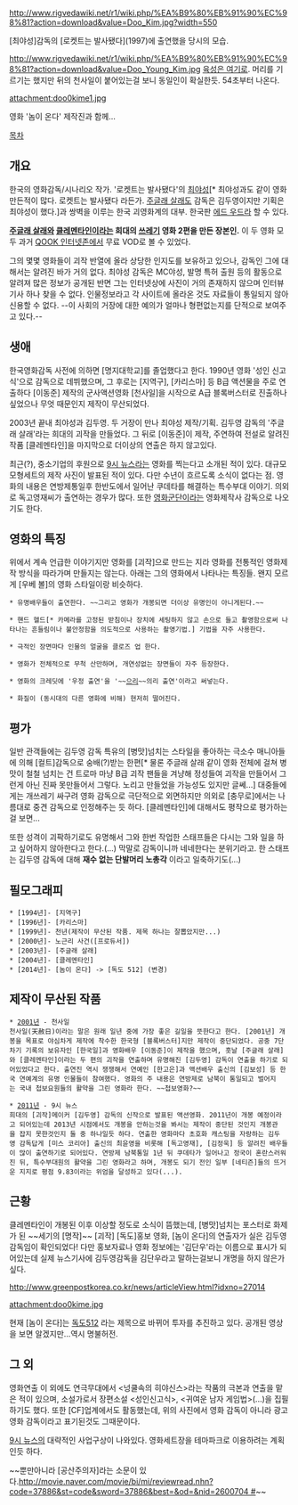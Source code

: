 http://www.rigvedawiki.net/r1/wiki.php/%EA%B9%80%EB%91%90%EC%98%81?action=download&value=Doo_Kim.jpg?width=550

[최야성]감독의 [로켓트는 발사됐다](1997)에 출연했을 당시의 모습.

http://www.rigvedawiki.net/r1/wiki.php/%EA%B9%80%EB%91%90%EC%98%81?action=download&value=Doo_Young_Kim.jpg
[http://imnews.imbc.com//20dbnews/history/2001/1878441_6247.html 육성은 여기로]. 머리를 기르기는 했지만 뒤의 천사일이 붙어있는걸 보니 동일인이 확실한듯. 54초부터 나온다.

attachment:doo0kime1.jpg

영화 '놈이 온다' 제작진과 함께… 

[[목차]]
== 개요 ==
한국의 영화감독/시나리오 작가. '로켓트는 발사됐다'의 [[최야성]][* 최야성과도 같이 영화 만든적이 많다. 로켓트는 발사됐다 라든가. [[주글래 살래]]도 감독은 김두영이지만 기획은 최야성이 했다.]과 쌍벽을 이루는 한국 괴영화계의 대부. 한국판 [[에드 우드]]라 할 수 있다.

'''[[주글래 살래]]와 [[클레멘타인]]이라는 희대의 [[쓰레기]] 영화 2편을 만든 장본인.'''
이 두 영화 모두 과거 [[QOOK 인터넷존]]에서 무료 VOD로 볼 수 있었다.

그의 몇몇 영화들이 괴작 반열에 올라 상당한 인지도를 보유하고 있으나, 감독인 그에 대해서는 알려진 바가 거의 없다. 최야성 감독은 MC야성, 발명 특허 출원 등의 활동으로 알려져 많은 정보가 공개된 반면 그는 인터넷상에 사진이 거의 존재하지 않으며 인터뷰 기사 하나 찾을 수 없다. 인물정보라고 각 사이트에 올라온 것도 자료들이 통일되지 않아 신용할 수 없다. --이 사회의 거장에 대한 예의가 얼마나 형편없는지를 단적으로 보여주고 있다.--

== 생애 ==
한국영화감독 사전에 의하면 [명지대학교]를 졸업했다고 한다. 1990년 영화 '성인 신고식'으로 감독으로 데뷔했으며, 그 후로는 [지역구], [카리스마] 등 B급 액션물을 주로 연출하다 [이동준] 제작의 군사액션영화 [천사일]을 시작으로 A급 블록버스터로 진출하나 싶었으나 무엇 때문인지 제작이 무산되었다.

2003년 끝내 최야성과 김두영. 두 거장이 만나 최야성 제작/기획. 김두영 감독의 '주글래 살래'라는 희대의 괴작을 만들었다. 그 뒤로 [이동준]이 제작, 주연하여 전설로 알려진 작품 [클레멘타인]을 마지막으로 더이상의 연출은 하지 않고있다.

최근(?), 중소기업의 후원으로 [[9시 뉴스]]라는 영화를 찍는다고 소개된 적이 있다. 대규모 모형세트의 제작 사진이 발표된 적이 있다. 다만 수년이 흐르도록 소식이 없다는 점. 영화의 내용은 연방제통일후 한반도에서 일어난 쿠데타를 해결하는 특수부대 이야기. 의외로 독고영재씨가 출연하는 경우가 많다. 또한 [[영화군단]]이라는 영화제작사 감독으로 나오기도 한다. 

== 영화의 특징 ==
위에서 계속 언급한 이야기지만 영화를 [괴작]으로 만드는 지라 영화를 전통적인 영화제작 방식을 따라가며 만들지는 않는다. 아래는 그의 영화에서 나타나는 특징들. 왠지 모르게 [우베 볼]의 영화 스타일이랑 비슷하다. 
 
 * 유명배우들이 출연한다. ~~그리고 영화가 개봉되면 더이상 유명인이 아니게된다.~~

 * 핸드 헬드[* 카메라를 고정된 받침이나 장치에 세팅하지 않고 손으로 들고 촬영함으로써 나타나는 흔들림이나 불안정함을 의도적으로 사용하는 촬영기법.] 기법을 자주 사용한다.

 * 극적인 장면마다 인물의 얼굴을 클로즈 업 한다.

 * 영화가 전체적으로 무척 산만하며, 개연성없는 장면들이 자주 등장한다.

 * 영화의 크레딧에 '우정 출연'을 '~~[[으리]]~~의리 출연'이라고 써넣는다.

 * 화질이 (동시대의 다른 영화에 비해) 현저히 떨어진다.

== 평가 ==
일반 관객들에는 김두영 감독 특유의 [병맛]넘치는 스타일을 좋아하는 극소수 매니아들에 의해 [컬트]감독으로 숭배(?)받는 한편[* 물론 주글래 살래 같이 영화 전체에 걸쳐 병맛이 철철 넘치는 건 트로마 마냥 B급 괴작 팬들을 겨냥해 정성들여 괴작을 만들어서 그런게 아닌 진짜 못만들어서 그렇다. 노리고 만들었을 가능성도 있지만 글쎄...] 대중들에게는 개쓰레기 싸구려 영화 감독으로 극단적으로 외면하지만 의외로 [충무로]에서는 나름대로 중견 감독으로 인정해주는 듯 하다. [클레멘타인]에 대해서도 평작으로 평가하는걸 보면...

또한 성격이 괴팍하기로도 유명해서 그와 한번 작업한 스태프들은 다시는 그와 일을 하고 싶어하지 않아한다고 한다.(...) 막말로 감독이니까 네네한다는 분위기라고. 한 스태프는 김두영 감독에 대해 '''재수 없는 단발머리 노총각 ''' 이라고 일축하기도(...)

== 필모그래피 ==
 * [1994년]- [지역구]
 * [1996년]- [카리스마]
 * [1999년]- 천년(제작이 무산된 작품. 제목 하나는 잘뽑았지만...)
 * [2000년]- 노근리 사건([프로듀서])
 * [2003년]- [주글래 살래]
 * [2004년]- [클레멘타인]
 * [2014년]- [놈이 온다] -> [독도 512] (변경)
== 제작이 무산된 작품 ==
 * [[2001년]] - 천사일
 천사일(天赦日)이라는 말은 원래 일년 중에 가장 좋은 길일을 뜻한다고 한다. [2001년] 개봉을 목표로 야심차게 제작에 착수한 한국형 [블록버스터]지만 제작이 중단되었다. 공중 7단차기 기록의 보유자인 [한국일]과 영화배우 [이동준]이 제작을 했으며, 훗날 [주글래 살래]와 [클레멘타인]이라는 두 편의 괴작을 연출하며 유명해진 [김두영] 감독이 연출을 하기로 되어있었다고 한다. 출연진 역시 쟁쟁해서 연예인 [한고은]과 액션배우 출신의 [김보성] 등 한국 연예계의 유명 인물들이 참여했다. 영화의 주 내용은 연방제로 남북이 통일되고 벌어지는 국내 첩보요원들의 활약을 그린 영화라 한다. ~~첩보영화?~~

 * [[2011년]] - 9시 뉴스
 희대의 [괴작]메이커 [김두영] 감독의 신작으로 발표된 액션영화. 2011년이 개봉 예정이라고 되어있는데 2013년 시점에서도 개봉을 안하는것을 봐서는 제작이 중단된 것인지 개봉관을 잡지 못한것인지 둘 중 하나일듯 하다. 연출한 영화마다 초호화 캐스팅을 자랑하는 김두영 감독답게 [미스 코리아] 출신의 최윤영을 비롯해 [독고영재], [김정욱] 등 알려진 배우들이 많이 출연하기로 되어있다. 연방제 남북통일 1년 뒤 쿠데타가 일어나고 정국이 혼란스러워진 뒤, 특수부대원의 활약을 그린 영화라고 하며, 개봉도 되기 전인 일부 [네티즌]들의 뜨거운 지지로 평점 9.83이라는 위엄을 달성하고 있다(...).

== 근황 ==
클레멘타인이 개봉된 이후 이상할 정도로 소식이 뜸했는데, [병맛]넘치는 포스터로 화제가 된 ~~세기의 [명작]~~ [괴작] [독도]홍보 영화, [놈이 온다]의 연출자가 실은 김두영 감독임이 확인되었다! 다만 홍보자료나 영화 정보에는 '김단우'라는 이름으로 표시가 되어있는데 실제 뉴스기사에 김두영감독을 김단우라고 말하는걸보니 개명을 하지 않은가 싶다. 

http://www.greenpostkorea.co.kr/news/articleView.html?idxno=27014

attachment:doo0kime.jpg


현재 [놈이 온다]는 [http://www.fntoday.co.kr/news/articleView.html?idxno=123611 독도512] 라는 제목으로 바뀌어 투자를 추진하고 있다. 공개된 영상을 보면 알겠지만...역시 명불허전. 

== 그 외 ==
영화연출 이 외에도 연극무대에서 <넝쿨속의 히야신스>라는 작품의 극본과 연출을 맡은 적이 있으며, 소설가로서 장편소설 <성인신고식>, <귀여운 남자 게임법>(...)을 집필하기도 했다.
또한 [CF]업계에서도 활동했는데, 위의 사진에서 영화 감독이 아니라 광고영화 감독이라고 표기된것도 그때문이다.
 


[[9시 뉴스]]의 대략적인 사업구상이 나와있다. 영화세트장을 테마파크로 이용하려는 계획인듯 하다. 

~~뿐만아니라 [공산주의자]라는 소문이 있다.[[http://movie.naver.com/movie/bi/mi/reviewread.nhn?code=37886&st=code&sword=37886&best=&od=&nid=2600704 #]]~~
